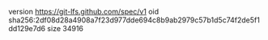version https://git-lfs.github.com/spec/v1
oid sha256:2df08d28a4908a7f23d977dde694c8b9ab2979c57b1d5c74f2de5f1dd129e7d6
size 34916
